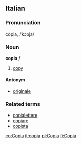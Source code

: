 ==Italian==
===Pronunciation===
còpia, /ˈkɔpja/
===Noun===
'''copia''' ''f''

# [[copy]]

====Antonym====
*[[originale]]

===Related terms===
*[[copialettere]]
*[[copiare]]
*[[copista]]

[[co:Copia]]
[[it:copia]]
[[pl:Copia]]
[[fi:Copia]]